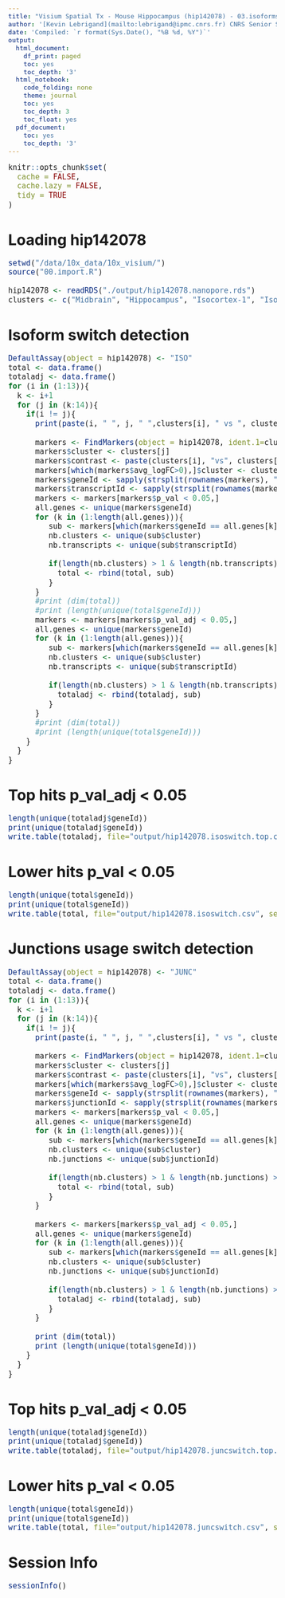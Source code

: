 ```yaml
---
title: "Visium Spatial Tx - Mouse Hippocampus (hip142078) - 03.isoforms"
author: '[Kevin Lebrigand](mailto:lebrigand@ipmc.cnrs.fr) CNRS Senior Scientist - Computational Biology'
date: 'Compiled: `r format(Sys.Date(), "%B %d, %Y")`'
output:
  html_document:
    df_print: paged
    toc: yes
    toc_depth: '3'
  html_notebook:
    code_folding: none
    theme: journal
    toc: yes
    toc_depth: 3
    toc_float: yes
  pdf_document:
    toc: yes
    toc_depth: '3'
---
```


<style type="text/css">

body, td {
   font-size: 15px;
}
code.r{
  font-size: 15px;
}
pre {
  font-size: 15px
}
</style>

```r
knitr::opts_chunk$set(
  cache = FALSE,
  cache.lazy = FALSE,
  tidy = TRUE
)

```

# Loading hip142078

```r

setwd("/data/10x_data/10x_visium/")
source("00.import.R")

hip142078 <- readRDS("./output/hip142078.nanopore.rds")
clusters <- c("Midbrain", "Hippocampus", "Isocortex-1", "Isocortex-2", "Olfactory area", "Fiber tracts", "Isocortex-3", "Hammons horn", "Isocortex-4", "Thalamus", "Hypothalamus", "Ca3", "Dg", "Outside")

```

# Isoform switch detection

```r

DefaultAssay(object = hip142078) <- "ISO"
total <- data.frame()
totaladj <- data.frame()
for (i in (1:13)){
  k <- i+1
  for (j in (k:14)){
    if(i != j){
      print(paste(i, " ", j, " ",clusters[i], " vs ", clusters[j], sep=""))
      
      markers <- FindMarkers(object = hip142078, ident.1=clusters[i], ident.2=clusters[j])
      markers$cluster <- clusters[j]
      markers$contrast <- paste(clusters[i], "vs", clusters[j], sep=" ")
      markers[which(markers$avg_logFC>0),]$cluster <- clusters[i]
      markers$geneId <- sapply(strsplit(rownames(markers), "\\.\\."), `[`, 1)
      markers$transcriptId <- sapply(strsplit(rownames(markers), "\\.\\."), `[`, 2)
      markers <- markers[markers$p_val < 0.05,]
      all.genes <- unique(markers$geneId)
      for (k in (1:length(all.genes))){
         sub <- markers[which(markers$geneId == all.genes[k]),]
         nb.clusters <- unique(sub$cluster)
         nb.transcripts <- unique(sub$transcriptId)
        
         if(length(nb.clusters) > 1 & length(nb.transcripts) > 1){
           total <- rbind(total, sub)
         }
      }
      #print (dim(total))
      #print (length(unique(total$geneId)))
      markers <- markers[markers$p_val_adj < 0.05,]
      all.genes <- unique(markers$geneId)
      for (k in (1:length(all.genes))){
         sub <- markers[which(markers$geneId == all.genes[k]),]
         nb.clusters <- unique(sub$cluster)
         nb.transcripts <- unique(sub$transcriptId)
        
         if(length(nb.clusters) > 1 & length(nb.transcripts) > 1){
           totaladj <- rbind(totaladj, sub)
         }
      }
      #print (dim(total))
      #print (length(unique(total$geneId)))
    }
  }
}

```

# Top hits p_val_adj < 0.05

```r

length(unique(totaladj$geneId))
print(unique(totaladj$geneId))
write.table(totaladj, file="output/hip142078.isoswitch.top.csv", sep=",")

```

# Lower hits p_val < 0.05

```r

length(unique(total$geneId))
print(unique(total$geneId))
write.table(total, file="output/hip142078.isoswitch.csv", sep=",")

```

# Junctions usage switch detection

```r

DefaultAssay(object = hip142078) <- "JUNC"
total <- data.frame()
totaladj <- data.frame()
for (i in (1:13)){
  k <- i+1
  for (j in (k:14)){
    if(i != j){
      print(paste(i, " ", j, " ",clusters[i], " vs ", clusters[j], sep=""))
      
      markers <- FindMarkers(object = hip142078, ident.1=clusters[i], ident.2=clusters[j])
      markers$cluster <- clusters[j]
      markers$contrast <- paste(clusters[i], "vs", clusters[j], sep=" ")
      markers[which(markers$avg_logFC>0),]$cluster <- clusters[i]
      markers$geneId <- sapply(strsplit(rownames(markers), "\\.\\."), `[`, 1)
      markers$junctionId <- sapply(strsplit(rownames(markers), "\\.\\."), `[`, 2)
      markers <- markers[markers$p_val < 0.05,]
      all.genes <- unique(markers$geneId)
      for (k in (1:length(all.genes))){
         sub <- markers[which(markers$geneId == all.genes[k]),]
         nb.clusters <- unique(sub$cluster)
         nb.junctions <- unique(sub$junctionId)
        
         if(length(nb.clusters) > 1 & length(nb.junctions) > 1){
           total <- rbind(total, sub)
         }
      }
      
      markers <- markers[markers$p_val_adj < 0.05,]
      all.genes <- unique(markers$geneId)
      for (k in (1:length(all.genes))){
         sub <- markers[which(markers$geneId == all.genes[k]),]
         nb.clusters <- unique(sub$cluster)
         nb.junctions <- unique(sub$junctionId)
        
         if(length(nb.clusters) > 1 & length(nb.junctions) > 1){
           totaladj <- rbind(totaladj, sub)
         }
      }
      
      print (dim(total))
      print (length(unique(total$geneId)))
    }
  }
}

```

# Top hits p_val_adj < 0.05

```r

length(unique(totaladj$geneId))
print(unique(totaladj$geneId))
write.table(totaladj, file="output/hip142078.juncswitch.top.csv", sep=",")

```

# Lower hits p_val < 0.05

```r

length(unique(total$geneId))
print(unique(total$geneId))
write.table(total, file="output/hip142078.juncswitch.csv", sep=",")

```

# Session Info

```r
sessionInfo()
```

